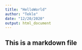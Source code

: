 ```yaml
---
title: "HelloWorld"
author: "Tekle"
date: "12/20/2020"
output: html_document
---
```


## This is a markdown file

